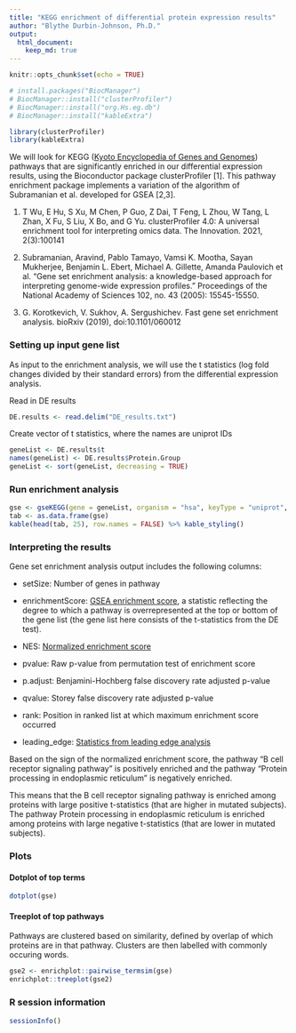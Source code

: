 ---
title: "KEGG enrichment of differential protein expression results"
author: "Blythe Durbin-Johnson, Ph.D."
output:
  html_document:
    keep_md: true
---

```{r setup, include=FALSE}
knitr::opts_chunk$set(echo = TRUE)
```

```{r}
# install.packages("BiocManager")
# BiocManager::install("clusterProfiler")
# BiocManager::install("org.Hs.eg.db")
# BiocManager::install("kableExtra")
```

```{r, results = "hide"}
library(clusterProfiler)
library(kableExtra)
```

We will look for KEGG ([Kyoto Encyclopedia of Genes and Genomes](http://kegg.jp/)) pathways that are significantly enriched in our differential expression results, using the Bioconductor package clusterProfiler [1]. This pathway enrichment package implements a variation of the algorithm of Subramanian et al. developed for GSEA [2,3].  

1. T Wu, E Hu, S Xu, M Chen, P Guo, Z Dai, T Feng, L Zhou, W Tang, L Zhan, X Fu, S Liu, X Bo, and G Yu. clusterProfiler 4.0: A universal enrichment tool for interpreting omics data. The Innovation. 2021, 2(3):100141

2. Subramanian, Aravind, Pablo Tamayo, Vamsi K. Mootha, Sayan Mukherjee, Benjamin L. Ebert, Michael A. Gillette, Amanda Paulovich et al. "Gene set enrichment analysis: a knowledge-based approach for interpreting genome-wide expression profiles." Proceedings of the National Academy of Sciences 102, no. 43 (2005): 15545-15550.

3. G. Korotkevich, V. Sukhov, A. Sergushichev. Fast gene set enrichment
  analysis. bioRxiv (2019), doi:10.1101/060012

### Setting up input gene list
As input to the enrichment analysis, we will use the t statistics (log fold changes divided by their standard errors) from the differential expression analysis.

Read in DE results
```{r}
DE.results <- read.delim("DE_results.txt")
```

Create vector of t statistics, where the names are uniprot IDs
```{r}
geneList <- DE.results$t
names(geneList) <- DE.results$Protein.Group
geneList <- sort(geneList, decreasing = TRUE)
```

### Run enrichment analysis
```{r, warning = FALSE}
gse <- gseKEGG(gene = geneList, organism = "hsa", keyType = "uniprot", seed = TRUE)
tab <- as.data.frame(gse)
kable(head(tab, 25), row.names = FALSE) %>% kable_styling()
```
  

### Interpreting the results

Gene set enrichment analysis output includes the following columns:

* setSize: Number of genes in pathway

* enrichmentScore: [GSEA enrichment score](https://www.gsea-msigdb.org/gsea/doc/GSEAUserGuideTEXT.htm#_Enrichment_Score_(ES)), a statistic reflecting the degree to which a pathway is overrepresented at the top or bottom of the gene list (the gene list here consists of the t-statistics from the DE test).

* NES: [Normalized enrichment score](https://www.gsea-msigdb.org/gsea/doc/GSEAUserGuideTEXT.htm#_Normalized_Enrichment_Score)

* pvalue: Raw p-value from permutation test of enrichment score

* p.adjust: Benjamini-Hochberg false discovery rate adjusted p-value

* qvalue: Storey false discovery rate adjusted p-value 

* rank: Position in ranked list at which maximum enrichment score occurred

* leading_edge: [Statistics from leading edge analysis](https://www.gsea-msigdb.org/gsea/doc/GSEAUserGuideTEXT.htm#_Detailed_Enrichment_Results)

Based on the sign of the normalized enrichment score, the pathway "B cell receptor signaling pathway" is positively enriched and the pathway "Protein processing in endoplasmic reticulum" is negatively enriched.  

This means that the B cell receptor signaling pathway is enriched among proteins with large positive t-statistics (that are higher in mutated subjects).  The pathway Protein processing in endoplasmic reticulum is enriched among proteins with large negative t-statistics (that are lower in mutated subjects).

### Plots

#### Dotplot of top terms
```{r}
dotplot(gse)
```

#### Treeplot of top pathways

Pathways are clustered based on similarity, defined by overlap of which proteins are in that pathway.  Clusters are then labelled with commonly occuring words.


```{r, fig.width = 15, fig.height = 12, message = FALSE, warning = FALSE}
gse2 <- enrichplot::pairwise_termsim(gse)
enrichplot::treeplot(gse2)
```

### R session information
```{r}
sessionInfo()
```